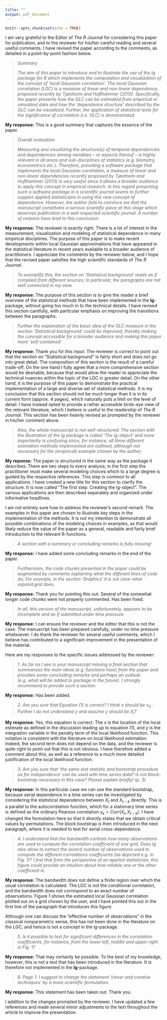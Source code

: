```yaml
---
title: ""
output: pdf_document
---
```


```r
knitr::opts_chunk$set(echo = TRUE)
```

\begin{center}
\Large \textbf{Response to reviewer comments to the manuscript \emph{2019-146: lg: An R package for Local Gaussian Approximations} submitted to \emph{The R Journal}}
\end{center}

I am very grateful to the Editor of *The R Journal* for considering this paper for publication, and to the reviewer for his/her careful reading and several useful comments. I have revised the paper according to the comments, as detailed in a point-by-point fashion below.

> *Summary*
>
> *The aim of this paper to introduce and to illustrate the use of the lg package for R which implements the computation and visualization of the concept of ‘local Gaussian correlation’. The local Gaussian correlation (LGC) is a measure of linear and non-linear dependence, proposed recently by Tjøstheim and Hufthammer (2013). Specifically, the paper presents how the GLC can be estimated from empirical or simulated data and how the ‘dependence structure’ described by the GLC can be visualized. Further, the application of statistical tests for the significance of correlation (i.e. GLC) is demonstrated.*

**My response:** This is a good summary that captures the essence of the paper.

> *Overall evaluation*
>
> *Measuring and visualizing the structure(s) of temporal dependencies and dependencies among variables – or aspects thereof – is highly relevant in all areas and sub-disciplines of statistics (e.g. biometry, econometrics etc.). Therefore, providing a software package that implements the local Gaussian correlation, a measure of linear and non-linear dependencies recently proposed by Tjøstheim and Hufthammer (2013) is very useful since it allows a broader audience to apply this concept in empirical research. In this regard presenting such a software package in a scientific journal seems to further support applied statisticians in using this new concept of dependence. However, the author fails to convince me that the manuscript constitutes a serious scientific piece at this stage which deserves publication in a well respected scientific journal. A number of reasons have lead to this conclusion.*

**My response:** The reviewer is exactly right. There is a lot of interest in the measurement, visualization and modeling of statistical dependence in many empirical disciplines. The purpose of this paper is to make recent developments within local Gaussian approximations that have appeared in the statistical literature in recent years available to a broader audience of practitioners. I appreciate the comments by the reviewer below, and I hope that the revised paper satisfies the high scientific standards of *The R Journal*.

> *To exemplify this, the section on ‘Statistical background’ reads as if compiled from different sources; In particular, the paragraphs are not well connected in my view.*

**My response:** The purpose of this section is to give the reader a brief overview of the statistical methods that have been implemented in the **lg**-package, without going too much in to the technical details. I have revised this section carefully, with particular emphasis on improving the transitions between the paragraphs.

>  *Further the explanation of the basic idea of the GLC measure in the section ‘Statistical background’ could be improved, thereby making the concept accessible for a broader audience and making this paper more ‘self-contained’.*

**My response:** Thank you for this input. The reviewer is correct to point out that the section on "Statistical background" is fairly short and does not go into great detail. The composition of this section is the result of a careful trade-off. On the one hand I fully agree that a more comprehensive section would be desirable, because that would allow the reader to appreciate the technical nuances within the topic of the LGC in greater detail. On the other hand, it is the purpose of this paper to demonstrate the practical implementation of a large and diverse set of statistical methods. It is my conclusion that this section should not be much longer than it is in its current form (approx. 4 pages), which naturally puts a limit on the level of detail. I have instead opted to provide a rather accessible birds-eye view of the relevant literature, which I believe is useful to the readership of *The R Journal*. This section has been heavily revised as prompted by the reviewer in his/her comment above.

> *Also, the whole manuscript is not well-structured: The section with the illustration of the lg package is called ‘The lg-object’ and more importantly is confusing since, for instance, all three different estimation methods implemented are outlined, although not necessary for the (empirical) example chosen by the author;*

**My reponse:** The paper is structured in the same way as the package it describes. There are two steps to every analysis; in the first step the practitioner must make several modeling choices which to a large degree is guided by the respective references. This step is common to all applications. I have created a new title for this section to clarify the structure. It is now called "The first step: Creating the lg-object". The various applications are then described separately and organized under informative headlines.

I am not entirely sure how to address the reviewer's second remark. The examples in this paper are chosen to illustrate key steps in the implementation of the methods. It is not my intention to demonstrate all possible combinations of the modeling choices in examples, as that would likely reduce the value of the paper as a general, readable and fairly brief introduction to the relevant R-functions.

> *A section with a summary or concluding remarks is fully missing!*

**My response:** I have added some concluding remarks in the end of the paper.

> *Furthermore, the code chunks presented in the paper could be augmented by comments explaining what the different lines of code do; For example, in the section ‘Graphics’ it is not clear what expand.grid does.*

**My response:** Thank you for pointing this out. Several of the somewhat longer code chunks were not properly commented. Has been fixed.

> *In all, this version of the manuscript, unfortunately, appears to be incomplete and as if submitted under time pressure.*

**My response:** I can ensure the reviewer and the editor that this is not the case. The manuscript has been prepared carefully, under no time pressure whatsoever. I do thank the reviewer for several useful comments, which I believe has contributed to a significant improvement in the presentation of the material.

Here are my responses to the specific issues addressed by the reviewer:

> *1. As far as I see is your manuscript missing a final section that summarizes the main ideas (e.g. functions here) from the paper and provides some concluding remarks and perhaps an outlook (e.g. what will be added to package in the future). I strongly recommend to provide such a section.*

**My response:** Has been added.

> *2. Are you sure that Equation (1) is correct? I think $x$ should be $x_0$ . Further I do not understand $y$ and assume $y$ should be $X_i$?*

**My response:** Yes, this equation is correct. The $x$ is the location of the local estimate as defined in the discussion leading up to equation (1), and $y$ is the integration variable in the penalty term of the local likelihood function. This notation is consistent with the literature on local likelihood estimation. Indeed, the second term does not depend on the data, and the reviewer is quite right to point out that this is not obvious. I have therefore added a comment about this, as well as a reference to a much more detailed justification of the local likelihood function.

> *3. Are you sure that ‘the same test statistic and bootstrap procedure as for independence’ can be used with time series data? Is not block-bootstrap necessary in this case? Please explain briefly! (p. 3)*

**My response:** In this particular case we can use the standard bootstrap, because serial dependence in a time series can be investigated by considering the statistical dependence between $X_t$ and $X_{t-k}$ directly. This is a parallel to the autocorrelation function, which for a stationary time series is defined as the ordinary Pearson correlation $\gamma_k = Corr(X_t, X_{t-k})$. I have changed the formulation here so that it directly states that we obtain critical values by permutations. The block bootstrap is then introduced in the next paragraph, where it is needed to test for serial cross-dependence.

> *4. I understand that the bandwidth controls how many observations are used to compute the correlation coefficient of one grid. Does lg also allow to extract the (exact) number of observations used to compute the different correlations coefficients (as depicted e.g. in Fig. 1)? I feel that from the perspective of an applied statistician, this figure could provide an intuition about how reliable one or the other coefficient is.*

**My response:** The bandwidth does not define a finite region over which the usual correlation is calculated. The LGC is not the conditional correlation, and the bandwidth does not correspond to an exact number of observations. Figure 1 shows the estimated local Gaussian correlation plotted out on a grid chosen by the user, and I have pointed this out in the first line of the paragraph that introduces this figure.

Although one can discuss the "effective number of observations" in the classical nonparametric sense, this has not been done in the literature on the LGC, and hence is not a concept in the *lg*-package.

> *5. Is it possible to test for significant differences in the correlation coefficients, for instance, from the lower left, middle and upper right in Fig. 1?*

**My response:** That may certainly be possible. To the best of my knowledge, however, this is not a test that has been introduced in the literature. It is therefore not implemented in the **lg**-package.

> *6. Page 1: I suggest to change the statement ‘clever and creative techniques’ by a more scientific formulation.*

**My response:** This statement has been taken out. Thank you.

I addition to the changes prompted by the reviewer, I have updated a few references and made several minor adjustments to the text throughout the article to improve the presentation.

